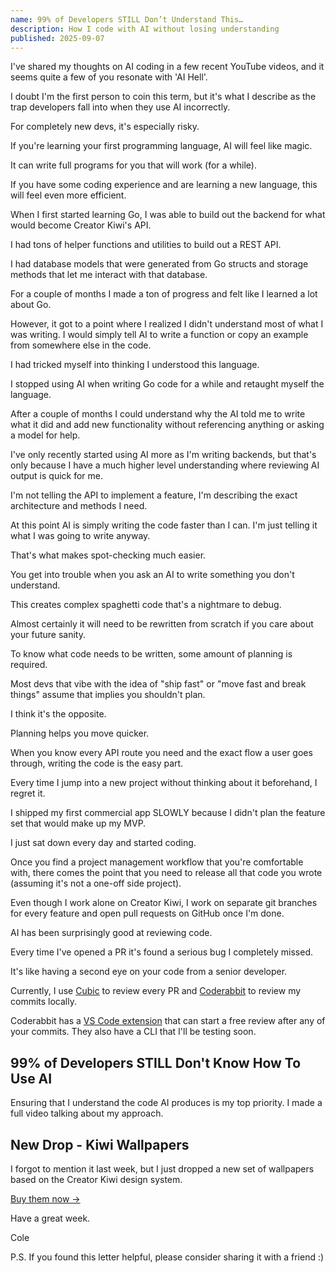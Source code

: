 ```yaml
---
name: 99% of Developers STILL Don’t Understand This…
description: How I code with AI without losing understanding
published: 2025-09-07
---
```


I've shared my thoughts on AI coding in a few recent YouTube videos, and it seems quite a few of you resonate with 'AI Hell'.

I doubt I'm the first person to coin this term, but it's what I describe as the trap developers fall into when they use AI incorrectly.

For completely new devs, it's especially risky.

If you're learning your first programming language, AI will feel like magic.

It can write full programs for you that will work (for a while).

If you have some coding experience and are learning a new language, this will feel even more efficient.

When I first started learning Go, I was able to build out the backend for what would become Creator Kiwi's API.

I had tons of helper functions and utilities to build out a REST API.

I had database models that were generated from Go structs and storage methods that let me interact with that database.

For a couple of months I made a ton of progress and felt like I learned a lot about Go.

However, it got to a point where I realized I didn't understand most of what I was writing. I would simply tell AI to write a function or copy an example from somewhere else in the code.

I had tricked myself into thinking I understood this language.

I stopped using AI when writing Go code for a while and retaught myself the language.

After a couple of months I could understand why the AI told me to write what it did and add new functionality without referencing anything or asking a model for help.

I've only recently started using AI more as I'm writing backends, but that's only because I have a much higher level understanding where reviewing AI output is quick for me.

I'm not telling the API to implement a feature, I'm describing the exact architecture and methods I need.

At this point AI is simply writing the code faster than I can. I'm just telling it what I was going to write anyway.

That's what makes spot-checking much easier.

You get into trouble when you ask an AI to write something you don't understand.

This creates complex spaghetti code that's a nightmare to debug.

Almost certainly it will need to be rewritten from scratch if you care about your future sanity.

To know what code needs to be written, some amount of planning is required.

Most devs that vibe with the idea of "ship fast" or "move fast and break things" assume that implies you shouldn't plan.

I think it's the opposite.

Planning helps you move quicker.

When you know every API route you need and the exact flow a user goes through, writing the code is the easy part.

Every time I jump into a new project without thinking about it beforehand, I regret it.

I shipped my first commercial app SLOWLY because I didn't plan the feature set that would make up my MVP.

I just sat down every day and started coding.

Once you find a project management workflow that you're comfortable with, there comes the point that you need to release all that code you wrote (assuming it's not a one-off side project).

Even though I work alone on Creator Kiwi, I work on separate git branches for every feature and open pull requests on GitHub once I'm done.

AI has been surprisingly good at reviewing code.

Every time I've opened a PR it's found a serious bug I completely missed.

It's like having a second eye on your code from a senior developer.

Currently, I use [Cubic](https://creator.kiwi/9WF5RMy) to review every PR and [Coderabbit](https://creator.kiwi/HBNE5po) to review my commits locally.

Coderabbit has a [VS Code extension](https://marketplace.visualstudio.com/items?itemName=CodeRabbit.coderabbit-vscode) that can start a free review after any of your commits. They also have a CLI that I'll be testing soon.

## 99% of Developers STILL Don't Know How To Use AI

<VideoPlayer url="https://youtu.be/htmPO0yyii0" />

Ensuring that I understand the code AI produces is my top priority. I made a full video talking about my approach.

## New Drop - Kiwi Wallpapers

<CustomImage
  url="https://assets.colecaccamise.com/drops/kiwi/desktop-darker.png"
  description="20 gradient wallpapers"
  alt="Kiwi Wallpapers"
/>

I forgot to mention it last week, but I just dropped a new set of wallpapers based on the Creator Kiwi design system.

[Buy them now →](https://creator.kiwi/jFZYeZh)

Have a great week.

Cole

P.S. If you found this letter helpful, please consider sharing it with a friend :)
